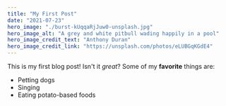 ```yaml
---
title: "My First Post"
date: "2021-07-23"
hero_image: "./burst-kUqqaRjJuw0-unsplash.jpg"
hero_image_alt: "A grey and white pitbull wading happily in a pool"
hero_image_credit_text: "Anthony Duran"
hero_image_credit_link: "https://unsplash.com/photos/eLUBGqKGdE4"
---
```


This is my first blog post! Isn't it _great_?
Some of my **favorite** things are:

- Petting dogs
- Singing
- Eating potato-based foods
